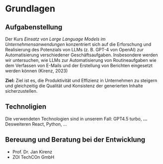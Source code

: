 # Grundlagen

## Aufgabenstellung

Der Kurs *Einsatz von Large Language Models im Unternehmensanwendungen* konzentriert sich auf die Erforschung und Realisierung des Potenzials von LLMs (z. B. GPT-4 von OpenAI) zur Automatisierung verschiedener Geschäftsaufgaben. Insbesondere werden wir untersuchen, wie LLMs zur Automatisierung von Routineaufgaben wie dem Verfassen von E-Mails und der Erstellung von Berichten eingesetzt werden können (Kirenz, 2023)

**Ziel:** Ziel ist es, die Produktivität und Effizienz in Unternehmen zu steigern und gleichzeitig die Qualität und Konsistenz der generierten Inhalte sicherzustellen.

## Technoligien

Die verwendeten Technologien sind in unserem Fall: GPT4.5 turbo, **...** 
Desweiteren React, Python, ...


## Bereuung und Beratung bei der Entwicklung

- Prof. Dr. Jan Kirenz
- ZOI TechCOn GmbH

